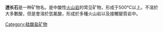 {{Infobox mineral
| name        = 透长石
| category    = 硅酸盐
| boxwidth    = 
| boxbgcolor  = grey  
| image       = Sanidine.jpg
| caption     = 
| formula     = (K)AlSi<sub>3</sub>O<sub>8</sub>
| molweight   = 
| color       = 无色、白色或灰色
| habit       = 板狀
| system      = [[单斜晶系|单斜晶系]] 
| twinning    = 
| cleavage    = 彼此相交的两组完全解理
| fracture    = 
| mohs        = 6
| luster      = 玻璃光泽
| refractive  = 
| opticalprop = 
| birefringence = 
| pleochroism = 
| streak      = 
| gravity     = 
| melt        = 
| fusibility  = 
| diagnostic  = 
| solubility  = 
| diaphaneity = 
| other       = 
}}
'''透长石'''是一种矿物名。是中酸性[[火山岩|火山岩]]的常见矿物，形成于500℃以上。不溶於大多數酸，但是會溶於氫氟酸，形成於多種火山岩以及接觸變質岩中。

{{礦物小作品}}
[[Category:硅酸盐矿物|Category:硅酸盐矿物]]